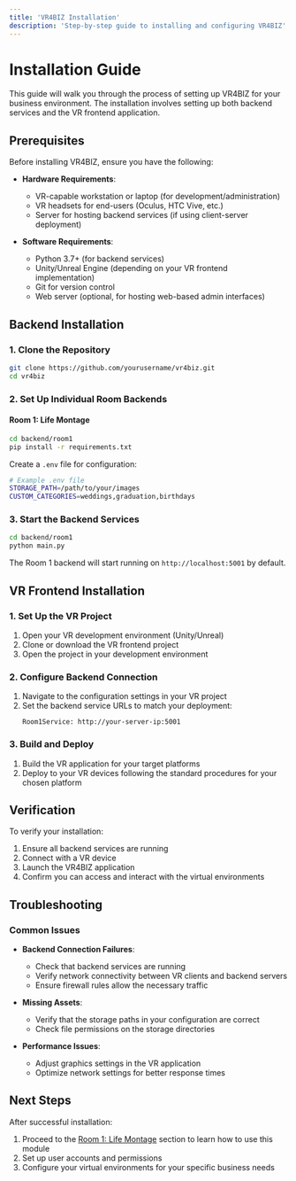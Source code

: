 ```yaml
---
title: 'VR4BIZ Installation'
description: 'Step-by-step guide to installing and configuring VR4BIZ'
---
```


# Installation Guide

This guide will walk you through the process of setting up VR4BIZ for your business environment. The installation involves setting up both backend services and the VR frontend application.

## Prerequisites

Before installing VR4BIZ, ensure you have the following:

- **Hardware Requirements**:
  - VR-capable workstation or laptop (for development/administration)
  - VR headsets for end-users (Oculus, HTC Vive, etc.)
  - Server for hosting backend services (if using client-server deployment)

- **Software Requirements**:
  - Python 3.7+ (for backend services)
  - Unity/Unreal Engine (depending on your VR frontend implementation)
  - Git for version control
  - Web server (optional, for hosting web-based admin interfaces)

## Backend Installation

### 1. Clone the Repository

```bash
git clone https://github.com/yourusername/vr4biz.git
cd vr4biz
```

### 2. Set Up Individual Room Backends

#### Room 1: Life Montage

```bash
cd backend/room1
pip install -r requirements.txt
```

Create a `.env` file for configuration:

```bash
# Example .env file
STORAGE_PATH=/path/to/your/images
CUSTOM_CATEGORIES=weddings,graduation,birthdays
```

### 3. Start the Backend Services

```bash
cd backend/room1
python main.py
```

The Room 1 backend will start running on `http://localhost:5001` by default.

## VR Frontend Installation

### 1. Set Up the VR Project

1. Open your VR development environment (Unity/Unreal)
2. Clone or download the VR frontend project
3. Open the project in your development environment

### 2. Configure Backend Connection

1. Navigate to the configuration settings in your VR project
2. Set the backend service URLs to match your deployment:
   ```
   Room1Service: http://your-server-ip:5001
   ```

### 3. Build and Deploy

1. Build the VR application for your target platforms
2. Deploy to your VR devices following the standard procedures for your chosen platform

## Verification

To verify your installation:

1. Ensure all backend services are running
2. Connect with a VR device
3. Launch the VR4BIZ application
4. Confirm you can access and interact with the virtual environments

## Troubleshooting

### Common Issues

- **Backend Connection Failures**:
  - Check that backend services are running
  - Verify network connectivity between VR clients and backend servers
  - Ensure firewall rules allow the necessary traffic

- **Missing Assets**:
  - Verify that the storage paths in your configuration are correct
  - Check file permissions on the storage directories

- **Performance Issues**:
  - Adjust graphics settings in the VR application
  - Optimize network settings for better response times

## Next Steps

After successful installation:

1. Proceed to the [Room 1: Life Montage](/vr4biz/room1/overview) section to learn how to use this module
2. Set up user accounts and permissions
3. Configure your virtual environments for your specific business needs 